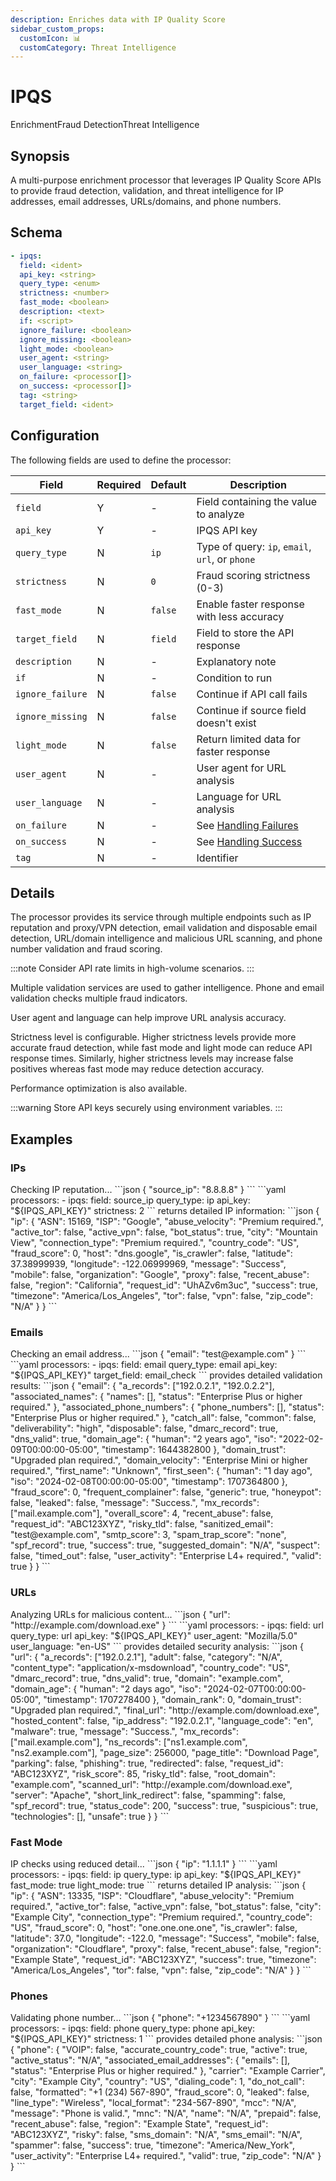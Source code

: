 ```yaml
---
description: Enriches data with IP Quality Score
sidebar_custom_props: 
  customIcon: 📊
  customCategory: Threat Intelligence
---
```


# IPQS

<span className="theme-doc-version-badge badge badge--primary">Enrichment</span><span className="theme-doc-version-badge badge badge--secondary">Fraud Detection</span><span className="theme-doc-version-badge badge badge--secondary">Threat Intelligence</span>

## Synopsis

A multi-purpose enrichment processor that leverages IP Quality Score APIs to provide fraud detection, validation, and threat intelligence for IP addresses, email addresses, URLs/domains, and phone numbers.

## Schema

```yaml {2-6}
- ipqs:
  field: <ident>
  api_key: <string>
  query_type: <enum>
  strictness: <number>
  fast_mode: <boolean>
  description: <text>
  if: <script>
  ignore_failure: <boolean>
  ignore_missing: <boolean>
  light_mode: <boolean>
  user_agent: <string>
  user_language: <string>
  on_failure: <processor[]>
  on_success: <processor[]>
  tag: <string>
  target_field: <ident>
```

## Configuration

The following fields are used to define the processor:

|Field|Required|Default|Description|
|---|---|---|---|
|`field`|Y|-|Field containing the value to analyze|
|`api_key`|Y|-|IPQS API key|
|`query_type`|N|`ip`|Type of query: `ip`, `email`, `url`, or `phone`|
|`strictness`|N|`0`|Fraud scoring strictness (0-3)|
|`fast_mode`|N|`false`|Enable faster response with less accuracy|
|`target_field`|N|`field`|Field to store the API response|
|`description`|N|-|Explanatory note|
|`if`|N|-|Condition to run|
|`ignore_failure`|N|`false`|Continue if API call fails|
|`ignore_missing`|N|`false`|Continue if source field doesn't exist|
|`light_mode`|N|`false`|Return limited data for faster response|
|`user_agent`|N|-|User agent for URL analysis|
|`user_language`|N|-|Language for URL analysis|
|`on_failure`|N|-|See [Handling Failures](../handling-failures.mdx)|
|`on_success`|N|-|See [Handling Success](../handling-success.mdx)|
|`tag`|N|-|Identifier|

## Details

The processor provides its service through multiple endpoints such as IP reputation and proxy/VPN detection, email validation and disposable email detection, URL/domain intelligence and malicious URL scanning, and phone number validation and fraud scoring.

:::note
Consider API rate limits in high-volume scenarios.
:::

Multiple validation services are used to gather intelligence. Phone and email validation checks multiple fraud indicators. 

User agent and language can help improve URL analysis accuracy.

Strictness level is configurable. Higher strictness levels provide more accurate fraud detection, while fast mode and light mode can reduce API response times. Similarly, higher strictness levels may increase false positives whereas fast mode may reduce detection accuracy.

Performance optimization is also available.

:::warning
Store API keys securely using environment variables.
:::

## Examples

### IPs

<ExampleGrid>
  <CommentCol>
    Checking IP reputation...
  </CommentCol>
  <CodeCol>
    ```json
    {
      "source_ip": "8.8.8.8"
    }
    ```
    ```yaml
    processors:
      - ipqs:
        field: source_ip
        query_type: ip
        api_key: "${IPQS_API_KEY}"
        strictness: 2
    ```
  </CodeCol>
  <CommentCol>
    returns detailed IP information:
  </CommentCol>
  <CodeCol>
    ```json
    {
      "ip": {
        "ASN": 15169,
        "ISP": "Google",
        "abuse_velocity": "Premium required.",
        "active_tor": false,
        "active_vpn": false,
        "bot_status": true,
        "city": "Mountain View",
        "connection_type": "Premium required.",
        "country_code": "US",
        "fraud_score": 0,
        "host": "dns.google",
        "is_crawler": false,
        "latitude": 37.38999939,
        "longitude": -122.06999969,
        "message": "Success",
        "mobile": false,
        "organization": "Google",
        "proxy": false,
        "recent_abuse": false,
        "region": "California",
        "request_id": "UhAZv6m3uc",
        "success": true,
        "timezone": "America/Los_Angeles",
        "tor": false,
        "vpn": false,
        "zip_code": "N/A"
      }
    }
    ```
  </CodeCol>
</ExampleGrid>

### Emails

<ExampleGrid>
  <CommentCol>
    Checking an email address...
  </CommentCol>
  <CodeCol>
    ```json
    {
      "email": "test@example.com"
    }
    ```
    ```yaml
    processors:
      - ipqs:
        field: email
        query_type: email
        api_key: "${IPQS_API_KEY}"
        target_field: email_check
    ```
  </CodeCol>
  <CommentCol>
    provides detailed validation results:
  </CommentCol>
  <CodeCol>
    ```json
    {
      "email": {
        "a_records": ["192.0.2.1", "192.0.2.2"],
        "associated_names": {
          "names": [],
          "status": "Enterprise Plus or higher required."
        },
        "associated_phone_numbers": {
          "phone_numbers": [],
          "status": "Enterprise Plus or higher required."
        },
        "catch_all": false,
        "common": false,
        "deliverability": "high",
        "disposable": false,
        "dmarc_record": true,
        "dns_valid": true,
        "domain_age": {
          "human": "2 years ago",
          "iso": "2022-02-09T00:00:00-05:00",
          "timestamp": 1644382800
        },
        "domain_trust": "Upgraded plan required.",
        "domain_velocity": "Enterprise Mini or higher required.",
        "first_name": "Unknown",
        "first_seen": {
          "human": "1 day ago",
          "iso": "2024-02-08T00:00:00-05:00",
          "timestamp": 1707364800
        },
        "fraud_score": 0,
        "frequent_complainer": false,
        "generic": true,
        "honeypot": false,
        "leaked": false,
        "message": "Success.",
        "mx_records": ["mail.example.com"],
        "overall_score": 4,
        "recent_abuse": false,
        "request_id": "ABC123XYZ",
        "risky_tld": false,
        "sanitized_email": "test@example.com",
        "smtp_score": 3,
        "spam_trap_score": "none",
        "spf_record": true,
        "success": true,
        "suggested_domain": "N/A",
        "suspect": false,
        "timed_out": false,
        "user_activity": "Enterprise L4+ required.",
        "valid": true
      }
    }
    ```
  </CodeCol>
</ExampleGrid>

### URLs

<ExampleGrid>
  <CommentCol>
    Analyzing URLs for malicious content...
  </CommentCol>
  <CodeCol>
    ```json
    {
      "url": "http://example.com/download.exe"
    }
    ```
    ```yaml
    processors:
      - ipqs:
        field: url
        query_type: url
        api_key: "${IPQS_API_KEY}"
        user_agent: "Mozilla/5.0"
        user_language: "en-US"
    ```
  </CodeCol>
  <CommentCol>
    provides detailed security analysis:
  </CommentCol>
  <CodeCol>
    ```json
    {
      "url": {
        "a_records": ["192.0.2.1"],
        "adult": false,
        "category": "N/A",
        "content_type": "application/x-msdownload",
        "country_code": "US",
        "dmarc_record": true,
        "dns_valid": true,
        "domain": "example.com",
        "domain_age": {
          "human": "2 days ago",
          "iso": "2024-02-07T00:00:00-05:00",
          "timestamp": 1707278400
        },
        "domain_rank": 0,
        "domain_trust": "Upgraded plan required.",
        "final_url": "http://example.com/download.exe",
        "hosted_content": false,
        "ip_address": "192.0.2.1",
        "language_code": "en",
        "malware": true,
        "message": "Success.",
        "mx_records": ["mail.example.com"],
        "ns_records": ["ns1.example.com", "ns2.example.com"],
        "page_size": 256000,
        "page_title": "Download Page",
        "parking": false,
        "phishing": true,
        "redirected": false,
        "request_id": "ABC123XYZ",
        "risk_score": 85,
        "risky_tld": false,
        "root_domain": "example.com",
        "scanned_url": "http://example.com/download.exe",
        "server": "Apache",
        "short_link_redirect": false,
        "spamming": false,
        "spf_record": true,
        "status_code": 200,
        "success": true,
        "suspicious": true,
        "technologies": [],
        "unsafe": true
      }
    }
    ```
  </CodeCol>
</ExampleGrid>

### Fast Mode

<ExampleGrid>
  <CommentCol>
    IP checks using reduced detail...
  </CommentCol>
  <CodeCol>
    ```json
    {
      "ip": "1.1.1.1"
    }
    ```
    ```yaml
    processors:
      - ipqs:
        field: ip
        query_type: ip
        api_key: "${IPQS_API_KEY}"
        fast_mode: true
      light_mode: true
    ```
  </CodeCol>
  <CommentCol>
    returns detailed IP analysis:
  </CommentCol>
  <CodeCol>
    ```json
    {
      "ip": {
        "ASN": 13335,
        "ISP": "Cloudflare",
        "abuse_velocity": "Premium required.",
        "active_tor": false,
        "active_vpn": false,
        "bot_status": false,
        "city": "Example City",
        "connection_type": "Premium required.",
        "country_code": "US",
        "fraud_score": 0,
        "host": "one.one.one.one",
        "is_crawler": false,
        "latitude": 37.0,
        "longitude": -122.0,
        "message": "Success",
        "mobile": false,
        "organization": "Cloudflare",
        "proxy": false,
        "recent_abuse": false,
        "region": "Example State",
        "request_id": "ABC123XYZ",
        "success": true,
        "timezone": "America/Los_Angeles",
        "tor": false,
        "vpn": false,
        "zip_code": "N/A"
      }
    }
    ```
  </CodeCol>
</ExampleGrid>

### Phones

<ExampleGrid>
  <CommentCol>
    Validating phone number...
  </CommentCol>
  <CodeCol>
    ```json
    {
      "phone": "+1234567890"
    }
    ```
    ```yaml
    processors:
      - ipqs:
        field: phone
        query_type: phone
        api_key: "${IPQS_API_KEY}"
        strictness: 1
    ```
  </CodeCol>
  <CommentCol>
    provides detailed phone analysis:
  </CommentCol>
  <CodeCol>
    ```json
    {
      "phone": {
        "VOIP": false,
        "accurate_country_code": true,
        "active": true,
        "active_status": "N/A",
        "associated_email_addresses": {
          "emails": [],
          "status": "Enterprise Plus or higher required."
        },
        "carrier": "Example Carrier",
        "city": "Example City",
        "country": "US",
        "dialing_code": 1,
        "do_not_call": false,
        "formatted": "+1 (234) 567-890",
        "fraud_score": 0,
        "leaked": false,
        "line_type": "Wireless",
        "local_format": "234-567-890",
        "mcc": "N/A",
        "message": "Phone is valid.",
        "mnc": "N/A",
        "name": "N/A",
        "prepaid": false,
        "recent_abuse": false,
        "region": "Example State",
        "request_id": "ABC123XYZ",
        "risky": false,
        "sms_domain": "N/A",
        "sms_email": "N/A",
        "spammer": false,
        "success": true,
        "timezone": "America/New_York",
        "user_activity": "Enterprise L4+ required.",
        "valid": true,
        "zip_code": "N/A"
      }
    }
    ```
  </CodeCol>
</ExampleGrid>
